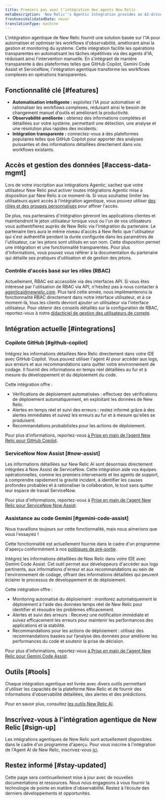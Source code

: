 ```yaml
---
title: Premiers pas avec l'intégration des agents New Relic
metaDescription: 'New Relic''s Agentic Integration provides an AI-driven solution to automate and optimize observability workflows, enhancing system management and monitoring.'
freshnessValidatedDate: never
translationType: machine
---
```


L&apos;intégration agentique de New Relic fournit une solution basée sur l&apos;IA pour automatiser et optimiser les workflows d&apos;observabilité, améliorant ainsi la gestion et monitoring du système. Cette intégration facilite les opérations transparentes en automatisant les tâches répétitives via des agents d&apos;IA, réduisant ainsi l&apos;intervention manuelle. En s&apos;intégrant de manière transparente à des plateformes telles que GitHub Copilot, Gemini Code Assist et ServiceNow, l&apos;intégration agentique transforme les workflows complexes en opérations transparentes.

## Fonctionnalité clé [#features]

* **Automatisation intelligente :** exploitez l’IA pour automatiser et rationaliser les workflows complexes, réduisant ainsi le besoin de changement manuel d’outils et améliorant la productivité.
* **Observabilité améliorée :** obtenez des informations complètes et détaillées sur votre système, permettant une détection, une analyse et une résolution plus rapides des incidents.
* **Intégration transparente :** connectez-vous à des plateformes populaires telles que GitHub Copilot pour apporter des analyses puissantes et des informations détaillées directement dans vos workflows existants.

## Accès et gestion des données [#access-data-mgmt]

Lors de votre inscription aux intégrations Agentic, sachez que votre utilisateur New Relic peut activer toutes intégrations Agentic mise à disposition par New Relic à ce moment-là. Si vous souhaitez limiter les utilisateurs ayant accès à l&apos;intégration agentique, vous pouvez utiliser [des rôles et des groupes personnalisés](/docs/accounts/accounts-billing/new-relic-one-user-management/account-user-mgmt-tutorial/#roles) pour affiner l&apos;accès.

De plus, nos partenaires d&apos;intégration géreront les applications clientes et maintiendront le jeton utilisateur lorsque vous ou l&apos;un de vos utilisateurs vous authentifierez auprès de New Relic via l&apos;intégration du partenaire. Le partenaire tiers aura le même niveau d&apos;accès à New Relic que l&apos;utilisateur qui s&apos;est authentifié pendant la durée configurée dans les paramètres de l&apos;utilisateur, car les jetons sont utilisés en son nom. Cette disposition permet une intégration et une fonctionnalité transparentes. Pour plus d&apos;informations, vous pouvez vous référer à la documentation du partenaire qui détaille ses pratiques d&apos;utilisation et de gestion des jetons.

### Contrôle d&apos;accès basé sur les rôles (RBAC)

Actuellement, RBAC est accessible via des interfaces API. Si vous êtes intéressé par l&apos;utilisation de RBAC via API, n&apos;hésitez pas à nous contacter à [agenticai@newrelic.com](mailto:agenticai@newrelic.com). Plus tard cette année, nous implémenterons la fonctionnalité RBAC directement dans notre interface utilisateur, et à ce moment-là, tous les clients devront ajouter un utilisateur via l&apos;interface utilisateur. Pour obtenir des conseils détaillés sur la configuration de RBAC, reportez-vous à notre [didacticiel de gestion des utilisateurs de compte](/docs/accounts/accounts-billing/new-relic-one-user-management/account-user-mgmt-tutorial).

## Intégration actuelle [#integrations]

### Copilote GitHub [#github-copilot]

Intégrez les informations détaillées New Relic directement dans votre IDE avec GitHub Copilot. Vous pouvez utiliser l&apos;agent AI pour accéder aux logs, aux erreurs et aux recommandations sans quitter votre environnement de codage. Il fournit des informations en temps réel détaillées au fur et à mesure du développement et du déploiement du code.

Cette intégration offre :

* Vérifications de déploiement automatisées : effectuez des vérifications de déploiement automatiquement, en exploitant les données de New Relic.
* Alertes en temps réel et suivi des erreurs : restez informé grâce à des alertes immédiates et suivez les erreurs au fur et à mesure qu&apos;elles se produisent.
* Recommandations probabilistes pour les actions de déploiement.

Pour plus d’informations, reportez-vous [à Prise en main de l’agent New Relic pour GitHub Copilot](/docs/agentic-ai/agentic-integration/github-copilot-integration).

### ServiceNow Now Assist [#now-assist]

Les informations détaillées sur New Relic AI sont désormais directement intégrées à Now Assist de ServiceNow. Cette intégration aide vos équipes opérationnelles, comme les premiers intervenants et les agents de support, à comprendre rapidement la gravité incident, à identifier les causes profondes probables et à rationaliser la collaboration, le tout sans quitter leur espace de travail ServiceNow.

Pour plus d&apos;informations, reportez-vous à [Prise en main de l&apos;agent New Relic pour ServiceNow Now Assist](/docs/agentic-ai/agentic-integration/servicenow-integration).

### Assistance au code Gemini [#gemini-code-assist]

<Callout title="Aperçu">
  Nous travaillons toujours sur cette fonctionnalité, mais nous aimerions que vous l&apos;essayiez !

  Cette fonctionnalité est actuellement fournie dans le cadre d&apos;un programme d&apos;aperçu conformément à nos [politiques de pré-sortie](/docs/licenses/license-information/referenced-policies/new-relic-pre-release-policy).
</Callout>

Intégrez les informations détaillées de New Relic dans votre IDE avec Gemini Code Assist. Cet outil permet aux développeurs d&apos;accéder aux logs pertinents, aux informations d&apos;erreur et aux recommandations au sein de l&apos;environnement de codage, offrant des informations détaillées qui peuvent éclairer le processus de développement et de déploiement.

Cette intégration offre :

* Monitoring automatisé du déploiement : monitorez automatiquement le déploiement à l&apos;aide des données temps réel de New Relic pour identifier et résoudre les problèmes efficacement.
* Alertes et suivi des erreurs : Recevez une notification immédiate et suivez efficacement les erreurs pour maintenir les performances des applications et la stabilité.
* Recommandations pour les actions de déploiement : utilisez des recommandations basées sur l’analyse des données pour améliorer les performances du code et soutenir la prise de décision.

Pour plus d&apos;informations, reportez-vous [à Prise en main de l&apos;agent New Relic pour Gemini Code Assist](/docs/agentic-ai/agentic-integration/gemini-integration).

## Outils [#tools]

Chaque intégration agentique est livrée avec divers outils permettant d&apos;utiliser les capacités de la plateforme New Relic et de fournir des informations d&apos;observabilité détaillées, des alertes et des prédictions.

Pour en savoir plus, consultez [les outils New Relic AI](/docs/agentic-ai/tools).

## Inscrivez-vous à l&apos;intégration agentique de New Relic [#sign-up]

Les intégrations agentiques de New Relic sont actuellement disponibles dans le cadre d&apos;un programme d&apos;aperçu. Pour vous inscrire à l&apos;intégration de l&apos;Agent AI de New Relic, inscrivez-vous [ici](https://one.newrelic.com/promotion-flow?state=d0158fb3-6148-4e91-cb2e-58c7af617432).

## Restez informé [#stay-updated]

Cette page sera continuellement mise à jour avec de nouvelles documentations et ressources. Nous nous engageons à vous fournir la technologie de pointe en matière d&apos;observabilité. Restez à l’écoute des derniers développements et opportunités.